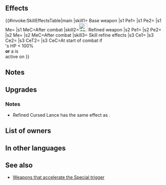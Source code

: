 {{Weapon Infobox
|tagid=SID_魔性の槍
|weaponType=Lance
|might=16
|range=1
|effect=Accelerates Special trigger (cooldown count-1). Grants Atk/Spd+2. Deals 4 damage to unit after combat.
|cooldown=-1
|cost=400
|exclusive=Yes
|statModifiers=0,18,2,0,0
|required=Silver Lance
|refinePaths=default
|refineSP=400
|refineMedals=500
|refineDews=200
|userVersion1=Weapon
|userVersion2=Gleam
|upgradedEffect=Accelerates Special trigger (cooldown count-1). Grants Atk/Spd/Def/Res+3. After combat, deals 6 damage to unit.
|effectSkill1=If unit's HP < 100% at start of combat, or if 【Penalty】 is active on foe, grants Atk/Spd/Def+5 to unit during combat and inflicts Special cooldown charge -1 on foe per attack during combat. (Only highest value applied. Does not stack.)<br><br>【Penalty】<br>All effects that last "on foe through its next action." Includes penalties inflicted by a skill like Panic or Threaten and negative status effects (preventing counterattacks, restricting movement, or the effects of a skill like Triangle Adept or Guard).
|iconSkill1=Cursed Lance W.png
|tagidExtraSkill1=消
|properties=random_owner
}}
==Effects==
{{#invoke:SkillEffectsTable|main
|skill1={{SCi|weapon}} Base weapon
|s1 Pe1={{Eft|Accelerates Special}} 
|s1 Pe2={{Eft|Stat Boosts|Atk/Spd|2}}
|s1 Me={{Eft|Damage|4}}
|s1 MeC=After combat
|skill2=[[File:Attack Plus W.png|x26px|class=inline-icon]] Refined weapon
|s2 Pe1={{Eft|Accelerates Special}} 
|s2 Pe2={{Eft|Stat Boosts|Atk/Spd/Def/Res|3}}
|s2 Me={{Eft|Damage|6}}
|s2 MeC=After combat
|skill3={{Si|Cursed Lance|refine=skill1}} Skill refine effects
|s3 Ce1={{Eft|Temporary buffs|Atk/Spd/Def|5}}
|s3 Ce2={{Eft|Guard}}
|s3 CeT2={{Tgt|Foe}}
|s3 CeC=At start of combat if<br>{{Tgt|Unit}}'s HP < 100%<br>'''or''' a {{Kp|Penalty}} is<br>active on {{Tgt|Foe}}
}}

==Notes==
{{DamageToUnit}}
==Upgrades==
{{Weapon Upgrade List}}
===Notes===
* Refined Cursed Lance has the same effect as {{St|Fury 3}}.
{{EffectfromPenalty|temporary buffs and Special cooldown charge -1 effects}}
{{Temporary buffs}}
{{CooldownChargeMinus}}
==List of owners==
{{Skill Hero List}}
==In other languages==
{{OtherLanguages
|japanese=魔性の槍
|german=Verfluchte Lanze
|spanishEU=Lanza maldita
|spanishLA=Lanza maldita
|french=Lance maudite
|italian=Lancia maledetta
|chineseTW=魔性之槍
|portuguese=Lança maldita
}}
==See also==
{{See also skills|cond=Description LIKE '%Grants Atk/Spd/Def/Res+_. After combat, deals _ damage to unit.%'|columns=3}}
* [[Weapons that accelerate the Special trigger]]
{{Weapons Navbox}}